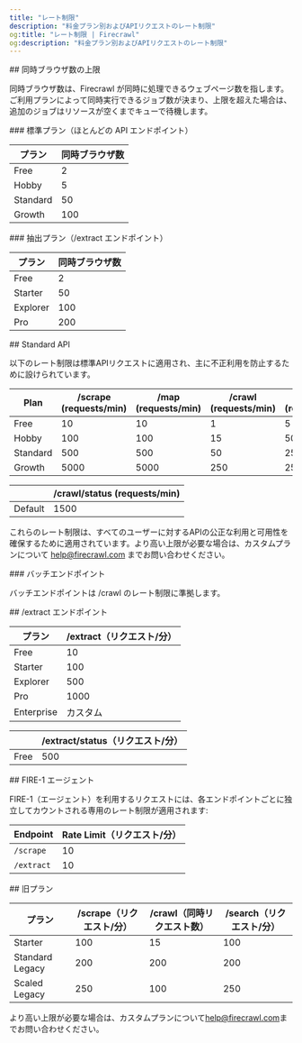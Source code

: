 ```yaml
---
title: "レート制限"
description: "料金プラン別およびAPIリクエストのレート制限"
og:title: "レート制限 | Firecrawl"
og:description: "料金プラン別およびAPIリクエストのレート制限"
---
```


<div id="concurrent-browser-limits">
  ## 同時ブラウザ数の上限
</div>

同時ブラウザ数は、Firecrawl が同時に処理できるウェブページ数を指します。
ご利用プランによって同時実行できるジョブ数が決まり、上限を超えた場合は、
追加のジョブはリソースが空くまでキューで待機します。

<div id="standard-plans-most-api-endpoints">
  ### 標準プラン（ほとんどの API エンドポイント）
</div>

| プラン       | 同時ブラウザ数 |
|------------|-----------------------------|
| Free       | 2                           |
| Hobby      | 5                           |
| Standard   | 50                          |
| Growth     | 100                         |

<div id="extract-plans-extract-api">
  ### 抽出プラン（/extract エンドポイント）
</div>

| プラン     | 同時ブラウザ数 |
|------------|----------------|
| Free       | 2              |
| Starter    | 50             |
| Explorer   | 100            |
| Pro        | 200            |

<div id="standard-api">
  ## Standard API
</div>

以下のレート制限は標準APIリクエストに適用され、主に不正利用を防止するために設けられています。

| Plan       | /scrape (requests/min) | /map (requests/min) | /crawl (requests/min) | /search (requests/min) |
|------------|------------------------|--------------------|-----------------------|------------------------|
| Free       | 10                     | 10                 | 1                     | 5                      |
| Hobby      | 100                    | 100                | 15                    | 50                     |
| Standard        | 500                    | 500                | 50                    | 250                    |
| Growth | 5000                   | 5000               | 250                   | 2500                   |

|        | /crawl/status (requests/min) |
|------------|-----------------------------|
| Default    | 1500                         |

これらのレート制限は、すべてのユーザーに対するAPIの公正な利用と可用性を確保するために適用されています。より高い上限が必要な場合は、カスタムプランについて [help@firecrawl.com](mailto:help@firecrawl.com) までお問い合わせください。

<div id="batch-endpoints">
  ### バッチエンドポイント
</div>

バッチエンドポイントは /crawl のレート制限に準拠します。

<div id="extract-api">
  ## /extract エンドポイント
</div>

| プラン      | /extract（リクエスト/分） |
|-----------|-------------------------|
| Free      | 10                      |
| Starter   | 100                     |
| Explorer  | 500                     |
| Pro       | 1000                    |
| Enterprise | カスタム                 |

|        | /extract/status（リクエスト/分） |
|--------|----------------------------------|
| Free   | 500                              |

<div id="fire-1-agent">
  ## FIRE-1 エージェント
</div>

FIRE-1（エージェント）を利用するリクエストには、各エンドポイントごとに独立してカウントされる専用のレート制限が適用されます:

| Endpoint   | Rate Limit（リクエスト/分） |
|------------|-----------------------------|
| `/scrape`  | 10                          |
| `/extract` | 10                          |

<div id="legacy-plans">
  ## 旧プラン
</div>

| プラン           | /scrape（リクエスト/分） | /crawl（同時リクエスト数） | /search（リクエスト/分） |
|------------------|---------------------------|-----------------------------|---------------------------|
| Starter          | 100                       | 15                          | 100                       |
| Standard Legacy  | 200                       | 200                         | 200                       |
| Scaled Legacy    | 250                       | 100                         | 250                       |

より高い上限が必要な場合は、カスタムプランについて[help@firecrawl.com](mailto:help@firecrawl.com)までお問い合わせください。